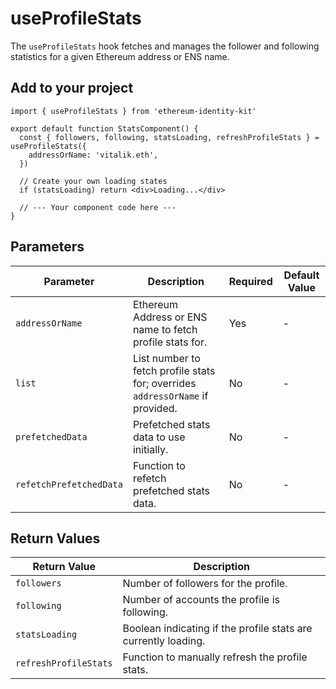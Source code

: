 
# useProfileStats

The `useProfileStats` hook fetches and manages the follower and following statistics for a given Ethereum address or ENS name.

## Add to your project

```tsx copy
import { useProfileStats } from 'ethereum-identity-kit'

export default function StatsComponent() {
  const { followers, following, statsLoading, refreshProfileStats } = useProfileStats({
    addressOrName: 'vitalik.eth',
  })

  // Create your own loading states
  if (statsLoading) return <div>Loading...</div>

  // --- Your component code here ---
}
```

## Parameters

| Parameter               | Description                                                                    | Required | Default Value |
| ----------------------- | ------------------------------------------------------------------------------ | -------- | ------------- |
| `addressOrName`         | Ethereum Address or ENS name to fetch profile stats for.                       | Yes      | -             |
| `list`                  | List number to fetch profile stats for; overrides `addressOrName` if provided. | No       | -             |
| `prefetchedData`        | Prefetched stats data to use initially.                                        | No       | -             |
| `refetchPrefetchedData` | Function to refetch prefetched stats data.                                     | No       | -             |

## Return Values

| Return Value          | Description                                                    |
| --------------------- | -------------------------------------------------------------- |
| `followers`           | Number of followers for the profile.                           |
| `following`           | Number of accounts the profile is following.                   |
| `statsLoading`        | Boolean indicating if the profile stats are currently loading. |
| `refreshProfileStats` | Function to manually refresh the profile stats.                |
